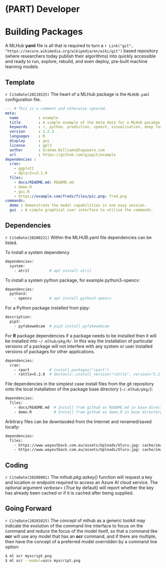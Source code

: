 # (PART) Developer {-}

# Building Packages

A MLHub **yaml** file is all that is required to turn a
`r Link("git", "https://secure.wikimedia.org/wikipedia/en/wiki/git")` 
based repository (where researchers today publish
their algorithms) into quickly accessible and ready to
run, explore, rebuild, and even deploy, pre-built machine learning
models.

## Template

`r CiteDate(20210325)` The heart of a MLHub package is the
`MLHUB.yaml` configuration file.

```yaml
--- # This is a comment and otherwise ignored.
meta:
  name         : example
  title        : A simple example of the meta data for a MLHub pacakge.
  keywords     : r, python, prediction, speech, visualisation, deep learning
  version      : 1.2.3
  languages    : R
  display      : gui
  license      : gpl3
  author       : Graham.Williams@togaware.com
  url          : https://github.com/gjwgit/example
dependencies :
  cran:
    - ggplot2
    - dplyr2==3.1.0
  files:
    - docs/README.md: README.md
    - demo.R
    - gui.R
	- https://example.com/freds/files/pic.png: fred.png
commands:
  demo : Demonstrate the model capabilities in one easy session.
  gui  : A simple graphical user interface to utilise the commands. 
```

## Dependencies

`r CiteDate(20200221)` Within the MLHUB.yaml file dependencies can be
listed.

To install a system dependency

```bash
dependencies:
  system:
    - atril         # apt install atril
```

To install a system python package, for example python3-opencv:

```bash
dependencies:
  python3:
    - opencv        # apt install python3-opencv
```

For a Python package installed from pipy:

```bash
description:
  pip3:
    - pyfakewebcam  # pip3 install pyfakewebcam
```

For **R** package dependencies if a package needs to be installed
then it will be installed into `~/.mlhub/pkg/R/`. In
this way the installation of particular versions of a package will not
interfere with any system or user installed versions of packages for
other applications.

```bash
dependencies: 
  cran: 
    - rpart         # install.packages("rpart")
    - rattle=5.2.0  # devtools::install_version("rattle", version="5.2.0")
```

File dependencies in the simplest case install files from the git
repository onto the local installation of the package base directory
(`~/.mlhub/pkg/`):

```bash
dependencies:
  files:
    - docs/README.md  # Install from github as README.md in base directory. 
    - demo.R          # Install from github as demo.R in base directory.
```

Arbitrary files can be downlaoded from the Internet and renamed/saved
locally:

```bash
dependencies:
  files:
    - https://www.wayoutback.com.au/assets/Uploads/Uluru.jpg: cache/images/uluru.jpg
    - https://www.wayoutback.com.au/assets/Uploads/Uluru.jpg: cache/images/
```

## Coding

`r CiteDate(20200901)` The *mlhub.pkg.azkey()* function will
request a key and location or endpoint required to access an Azure AI
cloud service. The optional argument *verbose=* (*True*
by default) will report whether the key has already been cached or if
it is cached after being supplied.

## Going Forward

`r CiteDate(20201025)` The concept of mlhub as a generic toolkit may
indicate the evolution of the command line interface to focus on the
command and reduce the focus of the model itself, so that a command
like **ocr** will use any model that has an **ocr**
command, and if there are multiple, then have the concept of a
preferred model overridden by a command line option:

```bash
$ ml ocr myscript.png
$ ml ocr --model=azcv myscript.png
```
